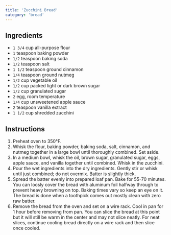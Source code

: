 ```yaml
---
title: 'Zucchini Bread'
category: 'bread'
---
```


## Ingredients

- `1 3/4` cup all-purpose flour
- `1` teaspoon baking powder
- `1/2` teaspoon baking soda
- `1/2` teaspoon salt
- `1 1/2` teaspoon ground cinnamon
- `1/4` teaspoon ground nutmeg
- `1/2` cup vegetable oil
- `1/2` cup packed light or dark brown sugar
- `1/2` cup granulated sugar
- `2` egg, room temperature
- `1/4` cup unsweetened apple sauce
- `2` teaspoon vanilla extract
- `1 1/2` cup shredded zucchini

## Instructions

1. Preheat oven to 350°F.
2. Whisk the flour, baking powder, baking soda, salt, cinnamon, and nutmeg together in a large bowl until thoroughly combined. Set aside.
3. In a medium bowl, whisk the oil, brown sugar, granulated sugar, eggs, apple sauce, and vanilla together until combined. Whisk in the zucchini.
4. Pour the wet ingredients into the dry ingredients. Gently stir or whisk until just combined; do not overmix. Batter is slightly thick.
5. Spread the batter evenly into prepared loaf pan. Bake for 55-70 minutes. You can loosly cover the bread with aluminum foil halfway through to prevent heavy browning on top. Baking times vary so keep an eye on it. The bread is done when a toothpick comes out mostly clean with zero raw batter.
6. Remove the bread from the oven and set on a wire rack. Cool in pan for 1 hour before removing from pan. You can slice the bread at this point but it will still be warm in the center and may not slice neatly. For neat slices, continue cooling bread directly on a wire rack and then slice once cooled.
